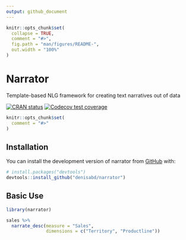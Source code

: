 ```yaml
---
output: github_document
---
```


<!-- README.md is generated from README.Rmd. Please edit that file -->

```r
knitr::opts_chunk$set(
  collapse = TRUE,
  comment = "#>",
  fig.path = "man/figures/README-",
  out.width = "100%"
)
```

# Narrator

Template-based NLG framework for creating text narratives out of data

<!-- badges: start -->
[![CRAN status](https://www.r-pkg.org/badges/version/narrator)](https://CRAN.R-project.org/package=narrator)
[![Codecov test coverage](https://codecov.io/gh/denisabd/narrator/branch/main/graph/badge.svg)](https://app.codecov.io/gh/denisabd/narrator?branch=main)
<!-- badges: end -->


```r
knitr::opts_chunk$set(
  comment = "#>"
)
```


## Installation

You can install the development version of narrator from [GitHub](https://github.com/) with:

```r
# install.packages("devtools")
devtools::install_github("denisabd/narrator")
```


## Basic Use

```r
library(narrator)

sales %>%
  narrate_desc(measure = "Sales",
               dimensions = c("Territory", "Productline"))
```

